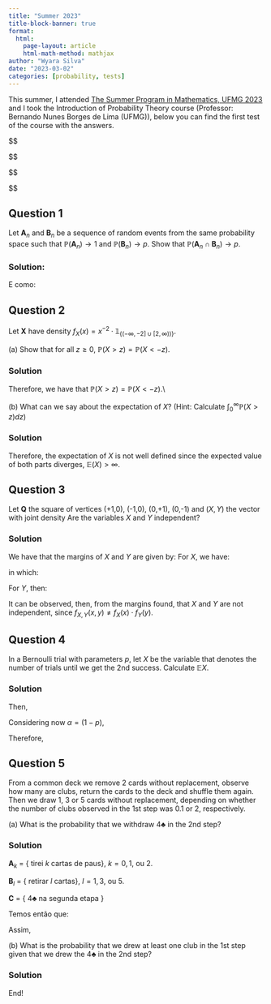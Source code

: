 ```yaml
---
title: "Summer 2023"
title-block-banner: true
format:
  html:
    page-layout: article
    html-math-method: mathjax
author: "Wyara Silva"
date: "2023-03-02"
categories: [probability, tests]
---
```


This summer, I attended [The Summer Program in Mathematics, UFMG 2023](https://sites.google.com/view/veraomatufmg2023/p%C3%A1gina-inicial?authuser=0) and I took the Introduction of Probability Theory course (Professor: Bernando Nunes Borges de Lima (UFMG)), below you can find the first test of the course with the answers.

::: hidden
\$\$

\$\$

```{=tex}
\usepackage{amsfonts}
\usepackage{dsfont}
\renewcommand{\baselinestretch}{1.2}
\renewcommand{\arraystretch}{1.2}
```
\$\$

\$\$
:::

## Question 1

Let $\mathbf{A}_n$ and $\mathbf{B}_n$ be a sequence of random events from the same probability space such that $\mathbb{P}(\mathbf{A}_n)\rightarrow 1$ and $\mathbb{P}(\mathbf{B}_n)\rightarrow p$. Show that $\mathbb{P}(\mathbf{A}_n \cap \mathbf{B}_n)\rightarrow p$.

### Solution:

\textit{Solução:} \begin{equation*}
\begin{array}{rclll}
\mathbb{P}(\mathbf{A}_n \cap \mathbf{B}_n) & = & \mathbb{P}(\mathbf{B}_n) -  \mathbb{P}(\mathbf{A}^{c}_n \cap \mathbf{B}_n)
\end{array}
\end{equation*}

E como: \begin{equation*}
\begin{array}{rclll}
& & (\mathbf{A}_n \cap \mathbf{B}_n) & \subset & \mathbf{A}^{c}_n \hspace{2ex} \mbox{para todo} \hspace{2ex} n \in \mathbb{N}, \hspace{2ex} \mbox{temos que} \hspace{2ex} \\

0 & \leq & \mathbb{P}(\mathbf{A}^{c}_n \cap \mathbf{B}_n) &     \leq & \mathbb{P}(\mathbf{A}^{c}_n) \hspace{2ex} \mbox{em que} \hspace{2ex} \\

& & & & \mathbb{P}(\mathbf{A}^{c}_n){\underset{n \to \infty}{\longrightarrow}} 0 \hspace{2ex} \mbox{e portanto,} \hspace{2ex} \\

& & \mathbb{P}(\mathbf{A}_n \cap \mathbf{B}_n) & = & \mathbb{P}(\mathbf{B}_n) -  \mathbb{P}(\mathbf{A}^{c}_n \cap \mathbf{B}_n){\underset{n \to \infty}{\longrightarrow}} p - 0 \; = \; p 

\end{array}
\end{equation*}

## Question 2

Let $\mathbf{X}$ have density $f_{X}(x) = x^{-2}\cdot\mathbb{1}_{\{(-\infty,-2]\cup [2,\infty))\}}$.

\noindent

\(a\) Show that for all $z \geq 0$, $\mathbb{P}(X>z) = \mathbb{P}(X<-z)$.

### Solution

```{=tex}
\begin{equation*}
\begin{array}{rclll}
\mathbb{P}(X>z) & = & \displaystyle\int_{z}^{\infty}\dfrac{1}{x^2}dx \; = \; -x^{-1} \Bigr\rvert_{z}^{\infty} \; = \; z^{-1} \\[15pt]

\mathbb{P}(X<-z) & = & \displaystyle\int_{-\infty}^{-z}\dfrac{1}{x^2}dx \; = \; -x^{-1} \Bigr\rvert_{-\infty}^{-z} \; = \; z^{-1} \\[15pt]
\end{array}
\end{equation*}
```
Therefore, we have that $\mathbb{P}(X>z) = \mathbb{P}(X<-z)$.\\

\(b\) What can we say about the expectation of $X$? (Hint: Calculate $\displaystyle\int_{0}^{\infty}\mathbb{P}(X>z)dz$)

### Solution

```{=tex}
\begin{equation*}
\begin{array}{rclll}
\mathbb{E}(X) & = & \displaystyle\int_{z}^{\infty}\mathbb{P}(X>z) dz - \displaystyle\int_{-\infty}^{-z}\mathbb{P}(X<-z)dz \\[15pt]

& = & \displaystyle\int_{2}^{\infty}\dfrac{1}{z} dz - \displaystyle\int_{-\infty}^{-2}\dfrac{1}{z}dz \\[15pt]

& = & \ln{(z)} \Bigr\rvert_{2}^{\infty} - \ln{(|z|)} \Bigr\rvert_{-\infty}^{-2} \; = \; \infty - \infty \\[15pt]
\end{array}
\end{equation*}
```
Therefore, the expectation of $X$ is not well defined since the expected value of both parts diverges, $\mathbb{E}(X) > \infty$.

## Question 3

Let $\mathbf{Q}$ the square of vertices (+1,0), (-1,0), (0,+1), (0,-1) and $(X,Y)$ the vector with joint density \begin{equation*}
\begin{array}{lclll}
f_{X,Y}(x,y) & = & \dfrac{ \mathbb{1}_{\mathbf{Q}}(x,y) }{2}.
\end{array}
\end{equation*} Are the variables $X$ and $Y$ independent?

### Solution

We have that the margins of $X$ and $Y$ are given by: For $X$, we have:

```{=tex}
\begin{equation*}
\begin{array}{lclll}
f_{X}(x) & = & 
\begin{cases}
    \displaystyle\int_{-x-1}^{1+x} \dfrac{1}{2}dy, & \text{se $-1\leq x < 0$} \\[15pt]
    \displaystyle\int_{x-1}^{1-x} \dfrac{1}{2}dy, & \text{se $0\leq x \leq 1$} 
  \end{cases}
\end{array}
\end{equation*}
```
in which: \begin{equation*}
 \begin{array}{lclll}
 f_{X}(x) & = & 
\begin{cases}
    1+x, & \text{se $-1\leq x < 0$} \\[15pt]
    1-x, & \text{se $0\leq x \leq 1$} 
  \end{cases}
\end{array}
\end{equation*}

For $Y$, then:

```{=tex}
\begin{equation*}
 \begin{array}{lclll}
 f_{Y}(y) & = & 
\begin{cases}
    1+y, & \text{se $-1\leq y < 0$} \\[15pt]
    1-y, & \text{se $0\leq y \leq 1$} 
  \end{cases}
\end{array}
\end{equation*}
```
It can be observed, then, from the margins found, that $X$ and $Y$ are not independent, since $f_{X,Y}(x,y) \neq f_{X}(x)\cdot f_{Y }(y)$.

## Question 4

In a Bernoulli trial with parameters $p$, let $X$ be the variable that denotes the number of trials until we get the 2nd success. Calculate $\mathbb{E}X$.

### Solution

```{=tex}
\begin{equation*}
\begin{array}{lclll}
\mathbb{P}(\mathbf{X} = k) = (k-1)p^2(1-p)^{k-2}, & k = 2, 3, \ldots
\end{array}
\end{equation*}
```
Then,

```{=tex}
\begin{equation*}
\begin{array}{lclllll}
\mathbb{E}(\mathbf{X}) & = & \displaystyle\sum_{k=2}^{\infty} k \cdot (k-1) p^2(1-p)^{k-2} \; = \; p^2 \displaystyle\sum_{k=2}^{\infty} k \cdot (k-1) (1-p)^{k-2} \\ 

\end{array}
\end{equation*}
```
Considering now $\alpha = (1-p)$,

```{=tex}
\begin{equation*}
\begin{array}{lclllll}
\displaystyle\sum_{k=2}^{\infty} \dfrac{d^2 \alpha^{k}}{d\alpha^2} \; = \; \dfrac{d^2}{d\alpha^2}\displaystyle\sum_{k=2}^{\infty}\alpha^k \; = \; \dfrac{d^2}{d\alpha^2} \left(\dfrac{\alpha^2}{1-\alpha}\right) \; = \; \dfrac{2}{(1-\alpha)^3} \\ 

\end{array}
\end{equation*}
```
Therefore, \begin{equation*}
\begin{array}{lclllll}
\mathbb{E}(\mathbf{X}) & = & p^2 \cdot \dfrac{2}{p^3} \; = \; \dfrac{2}{p}\\ 
\end{array}
\end{equation*}

## Question 5

From a common deck we remove 2 cards without replacement, observe how many are clubs, return the cards to the deck and shuffle them again. Then we draw 1, 3 or 5 cards without replacement, depending on whether the number of clubs observed in the 1st step was 0.1 or 2, respectively.

\(a\) What is the probability that we withdraw 4$\clubsuit$ in the 2nd step?

### Solution

$\mathbf{A}_{k}$ = { tirei $k$ cartas de paus}, $k=0, 1,$ ou $2$.

$\mathbf{B}_{l}$ = { retirar $l$ cartas}, $l=1, 3,$ ou $5$.

$\mathbf{C}$ = { 4$\clubsuit$ na segunda etapa }

Temos então que: \begin{equation*}
\begin{array}{lcllllllllll}
\mathbb{P}(\mathbf{A}_{0}) & = & \dfrac{39}{52}\cdot\dfrac{38}{51} ; & \mathbb{P}(\mathbf{A}_{1}) & = & 2\cdot\dfrac{39}{52}\cdot\dfrac{13}{51} ; & \mathbb{P}(\mathbf{A}_{2}) & = & \cdot\dfrac{13}{52}\cdot\dfrac{12}{51}\\[15pt]

\mathbb{P}(\mathbf{C}|\mathbf{A}_{0}) & = & \dfrac{1}{52} ; & \mathbb{P}(\mathbf{C}|\mathbf{A}_{1}) & = & \dfrac{3}{52} ; & \mathbb{P}(\mathbf{C}|\mathbf{A}_{2}) & = & \dfrac{5}{52} ; &\\
\end{array}
\end{equation*}

Assim, \begin{equation*}
\begin{array}{rclrrrlllll}
\mathbb{P}(\mathbf{C}) & = & \mathbb{P}(\mathbf{A}_{0})\cdot \mathbb{P}(\mathbf{C}|\mathbf{A}_{0}) + \mathbb{P}(\mathbf{A}_{1})\cdot \mathbb{P}(\mathbf{C}|\mathbf{A}_{1}) + \mathbb{P}(\mathbf{A}_{2})\cdot \mathbb{P}(\mathbf{C}|\mathbf{A}_{2}) \\[15pt]

\mathbb{P}(\mathbf{C}) & = & \dfrac{39}{52}\dfrac{38}{51}\cdot\dfrac{1}{52} + 2\dfrac{39}{52}\dfrac{13}{51}\cdot\dfrac{3}{52} + \dfrac{13}{52}\dfrac{12}{51}\cdot\dfrac{5}{52} \\[15pt]

\mathbb{P}(\mathbf{C}) & = & \dfrac{19}{2\cdot 17}\cdot\dfrac{1}{52} + \dfrac{13}{2\cdot 17}\cdot\dfrac{3}{52} + \dfrac{1}{17}\cdot\dfrac{5}{52} \; = \; \dfrac{19+3\cdot 13 + 2 \cdot 5}{52\cdot 2 \cdot 17} \; = \; \dfrac{68}{1768} \\[15pt]

\mathbb{P}(\mathbf{C}) & = & \dfrac{1}{26} \\[15pt]
\end{array} 
\end{equation*}

\(b\) What is the probability that we drew at least one club in the 1st step given that we drew the 4$\clubsuit$ in the 2nd step?

### Solution

```{=tex}
\begin{equation*}
\begin{array}{rclrrrlllll}
\mathbb{P}(\mathbf{A}_{1} \cup \mathbf{A}_{2}|\mathbf{C}) & = & \dfrac{\mathbb{P}(\mathbf{A}_{1})\cdot \mathbb{P}(\mathbf{C}|\mathbf{A}_{1}) + \mathbb{P}(\mathbf{A}_{2})\cdot \mathbb{P}(\mathbf{C}|\mathbf{A}_{2})}{\mathbb{P}(\mathbf{C})}\\[15pt]

 & = & \dfrac{3\cdot 13 + 2 \cdot 5}{52\cdot 2 \cdot 17} \cdot \dfrac{26}{} = \dfrac{49}{68} \\[15pt]

\end{array} 
\end{equation*}
```
End!
